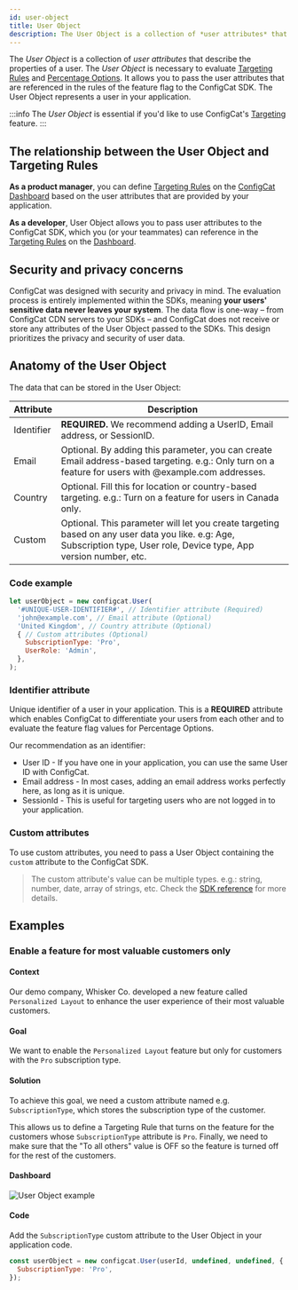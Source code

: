 ```yaml
---
id: user-object
title: User Object
description: The User Object is a collection of *user attributes* that describe the properties of a user. The User Object is essential for targeting.
---
```


The *User Object* is a collection of *user attributes* that describe the properties of a user. The *User Object* is necessary to evaluate [Targeting Rules](../targeting-rule/targeting-rule-overview) and [Percentage Options](../percentage-options).
It allows you to pass the user attributes that are referenced in the rules of the feature flag to the ConfigCat SDK. The User Object represents a user in your application.

:::info
The *User Object* is essential if you'd like to use ConfigCat's [Targeting](../targeting-overview) feature.
:::

## The relationship between the User Object and Targeting Rules

**As a product manager**, you can define [Targeting Rules](../targeting-rule/targeting-rule-overview) on the <a href="https://app.configcat.com" target="_blank">ConfigCat Dashboard</a> based on the user attributes that are provided by your application.

**As a developer**, User Object allows you to pass user attributes to the ConfigCat SDK, which you (or your teammates) can reference in the [Targeting Rules](../targeting-rule/targeting-rule-overview) on the <a href="https://app.configcat.com" target="_blank">Dashboard</a>.

## Security and privacy concerns

ConfigCat was designed with security and privacy in mind. The evaluation process is entirely implemented within the SDKs, meaning **your users' sensitive data never leaves your system**. The data flow is one-way – from ConfigCat CDN servers to your SDKs – and ConfigCat does not receive or store any attributes of the User Object passed to the SDKs. This design prioritizes the privacy and security of user data.

## Anatomy of the User Object

The data that can be stored in the User Object:

| Attribute  | Description                                                                                                                                                              |
| ---------- | ------------------------------------------------------------------------------------------------------------------------------------------------------------------------ |
| Identifier | **REQUIRED.** We recommend adding a UserID, Email address, or SessionID.                                                                                                  |
| Email      | Optional. By adding this parameter, you can create Email address-based targeting. e.g.: Only turn on a feature for users with @example.com addresses.                 |
| Country    | Optional. Fill this for location or country-based targeting. e.g.: Turn on a feature for users in Canada only.                                                        |
| Custom     | Optional. This parameter will let you create targeting based on any user data you like. e.g: Age, Subscription type, User role, Device type, App version number, etc. |

### Code example

```js
let userObject = new configcat.User(
  '#UNIQUE-USER-IDENTIFIER#', // Identifier attribute (Required)
  'john@example.com', // Email attribute (Optional)
  'United Kingdom', // Country attribute (Optional)
  { // Custom attributes (Optional)
    SubscriptionType: 'Pro', 
    UserRole: 'Admin',
  },
);
```

### Identifier attribute

Unique identifier of a user in your application. This is a **REQUIRED** attribute which enables ConfigCat to differentiate your users from each other and to evaluate the feature flag values for Percentage Options.

Our recommendation as an identifier:

- User ID - If you have one in your application, you can use the same User ID with ConfigCat.
- Email address - In most cases, adding an email address works perfectly here, as long as it is unique.
- SessionId - This is useful for targeting users who are not logged in to your application.

### Custom attributes

To use custom attributes, you need to pass a User Object containing the `custom` attribute to the ConfigCat SDK.

> The custom attribute's value can be multiple types. e.g.: string, number, date, array of strings, etc. Check the [SDK reference](../../sdk-reference/overview) for more details.

## Examples

### Enable a feature for most valuable customers only

#### Context
Our demo company, Whisker Co. developed a new feature called `Personalized Layout` to enhance the user experience of their most valuable customers.

#### Goal
We want to enable the `Personalized Layout` feature but only for customers with the `Pro` subscription type.

#### Solution
To achieve this goal, we need a custom attribute named e.g. `SubscriptionType`, which stores the subscription type of the customer.

This allows us to define a Targeting Rule that turns on the feature for the customers whose `SubscriptionType` attribute is `Pro`. Finally, we need to make sure that the "To all others" value is OFF so the feature is turned off for the rest of the customers.

#### Dashboard
![User Object example](/assets/targeting/user-object/user-object-example.png)

#### Code
Add the `SubscriptionType` custom attribute to the User Object in your application code.

```js
const userObject = new configcat.User(userId, undefined, undefined, {
  SubscriptionType: 'Pro',
});
```